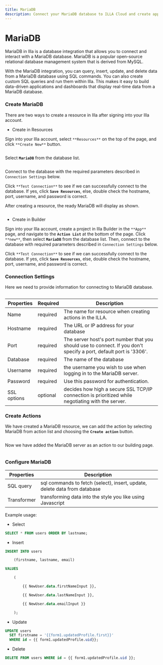 ```yaml
---
title: MariaDB
description: Connect your MariaDB database to ILLA Cloud and create apps that can query, manipulate, and display data. Read this guide to learn how.
---
```


# MariaDB

MariaDB in Illa is a database integration that allows you to connect and interact with a MariaDB database. MariaDB is a popular open-source relational database management system that is derived from MySQL.

With the MariaDB integration, you can query, insert, update, and delete data from a MariaDB database using SQL commands. You can also create custom SQL queries and run them within Illa. This makes it easy to build data-driven applications and dashboards that display real-time data from a MariaDB database.

### Create MariaDB

There are two ways to create a resource in Illa after signing into your Illa account. 

-   Create in Resources

Sign into your Illa account, select `**Resources**` on the top of the page, and click `**Create New**` button. 

<img src='https://cdn.illacloud.com/official-website/img/docs/external_resource.png' alt='' />

Select **`MariaDB`** from the database list.

<img src='https://cdn.illacloud.com/official-website/img/docs/action_list.png' alt='' />

Connect to the database with the required parameters described in `Connection Settings` below. 

Click `**Test Connection**` to see if we can successfully connect to the database. If yes, click **`Save Resources`**, else, double check the hostname, port, username, and password is correct.

After creating a resource, the ready MariaDB will display as shown.

<img src='https://cdn.illacloud.com/official-website/img/docs/maria_ex_ready.png' alt='' />

-   Create in Builder

Sign into your Illa account, create a project in Illa Builder in the `**App**` page, and navigate to the **`Action List`** at the bottom of the page. Click `**new**`, then select **`MariaDB`** from the database list. Then, connect to the database with required parameters described in `Connection Settings` below.

Click `**Test Connection**` to see if we can successfully connect to the database. If yes, click **`Save Resources`**, else, double check the hostname, port, username, and password is correct.

### Connection Settings

Here we need to provide information for connecting to MariaDB database.

<img src='https://cdn.illacloud.com/official-website/img/docs/maria_config.png' alt='' />

| Properties  | Required  | Description                                                                                                        |
| ----------- | --------- | ------------------------------------------------------------------------------------------------------------------ |
| Name        | required  | The name for resource when creating actions in the ILLA.                                                           |
| Hostname    | required  | The URL or IP address for your database                                                                            |
| Port        | required  | The server host's port number that you should use to connect. If you don't specify a port, default port is '3306'. |
| Database    | required  | The name of the database                                                                                           |
| Username    | required  | the username you wish to use when logging in to the MariaDB server.                                                |
| Password    | required  | Use this password for authentication.                                                                              |
| SSL options | optional  | decides how high a secure SSL TCP/IP connection is prioritized while negotiating with the server.                  |

### Create Actions

We have created a MariaDB resource, we can add the action by selecting MariaDB from action list and choosing the **`Create action`** button.

<img src='https://cdn.illacloud.com/official-website/img/docs/maria_resource_list.png' alt='' />

 Now we have added the MariaDB server as an action to our building page.

<img src='https://cdn.illacloud.com/official-website/img/docs/maria.png' alt='' />

### Configure MariaDB

| Properties  | Description                                                               |
| ----------- | ------------------------------------------------------------------------- |
| SQL query   | sql commands to fetch (select), insert, update, delete data from database |
| Transformer | transforming data into the style you like using Javascript                |

Example usage:

-   Select

```sql
SELECT * FROM users ORDER BY lastname;
```

-   Insert

```sql
INSERT INTO users

	(firstname, lastname, email)

VALUES

	(

		{{ NewUser.data.firstNameInput }},

		{{ NewUser.data.lastNameInput }},

		{{ NewUser.data.emailInput }}

	);
```

-   Update

```sql
UPDATE users
  SET firstname = '{{form1.updatedProfile.first}}'
  WHERE id = {{ form1.updatedProfile.uid}};
```

-   Delete

```sql
DELETE FROM users WHERE id = {{ form1.updatedProfile.uid }};
```
